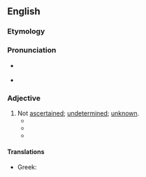 ==English==

===Etymology===
{{prefix|en|un|ascertained}}

===Pronunciation===
* {{a|RP}} {{IPA|en|/ˌʌnæsəˈteɪnd/}}
* {{a|GA}} {{IPA|en|/ˌʌnæsɚˈteɪnd/}}

===Adjective===
{{en-adj}}

# Not [[ascertained]]; [[undetermined]]; [[unknown]].
#* {{quote-book|en|year=1862|author={{w|Herbert Spencer}}|chapter=Religion and Science|title=First Principles|location=London|publisher=Williams and Norgate|page=17|pageurl=https://books.google.com/books?oe=UTF-8&id=BBoRAAAAYAAJ&pg=PA17#v=onepage&q&f=false|passage=Throughout all future time, as now, the human mind may occupy itself, not only with ascertained phenomena and their relations, but also with that '''unascertained''' something which phenomena and their relations imply.}}
#* {{quote-book|en|year=1881|author={{w|William Dean Howells}}|chapter=IV|title=A Fearful Responsibility|location=Boston|publisher=James R. Osgood and Company|page=38|pageurl=https://books.google.com/books?id=fJ0fAQAAIAAJ&pg=PA38|passage=A conjecture vaguely taking shape in his mind resolved itself to nothing again, and left him with only the ache of something '''unascertained.'''}}
#* {{quote-journal|en|date=1917-03-23|title=When the House Meets|journal={{w|The New York Times}}|page=8|pageurl=https://timesmachine.nytimes.com/timesmachine/1917/03/23/102324110.html?pageNumber=8|passage=This will dispose of the power of the five perhaps estimable but unknown individuals known as “independents” to control in accordance with their '''unascertained''' prejudices the self-defending labors of a great nation in the presence of an efficient foe.}}

====Translations====
{{trans-top|not ascertained}}
* Greek: {{t+|el|αδιαπίστωτος}}
{{trans-mid}}
{{trans-bottom}}